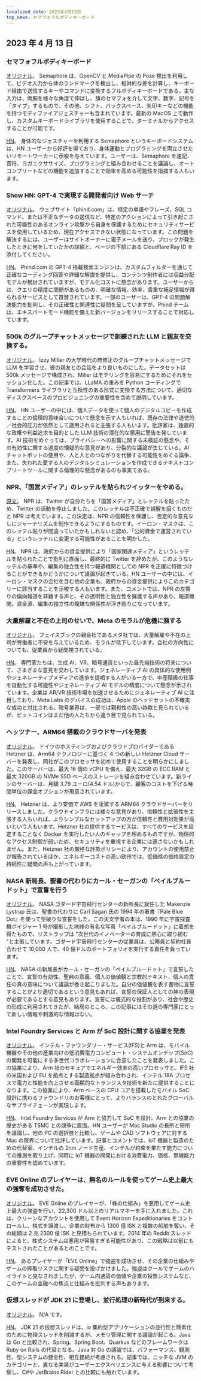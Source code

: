 ```yaml
---
localized_date: 2023年4月13日
top_news: セマフォフルボディキーボード
---
```




<CallToAction />

<Steps>

## 2023 年 4 月 13 日

### セマフォフルボディキーボード

[オリジナル](https://github.com/everythingishacked/Semaphore)。
Semaphore は、OpenCV と MediaPipe の Pose 検出を利用して、ビデオ入力から体のランドマークを検出し、相対的な差を計算し、キーボード経由で送信するキーやコマンドに変換するフルボディキーボードである。主な入力は、両腕を様々な角度で伸ばし、旗のセマフォを介して文字、数字、記号を「タイプ」するもので、その他、シフト、バックスペース、矢印キーなどの機能を持つモディファイアジェスチャーも含まれています。最新の MacOS 上で動作し、カスタムキーボードライブラリを使用することで、ターミナルからアクセスすることが可能です。

[HN](http://news.ycombinator.com/item?id=35536550)。
身体的なジェスチャーを利用する Semaphore というキーボードシステムは、HN ユーザーから好評を得ており、身体運動とプログラミングを両立させたいリモートワーカーに示唆を与えています。ユーザーは、Semaphore を速記、音符、ヨガエクササイズ、プログラミングと組み合わせることを議論し、オートコンプリートなどの機能を追加することで効率を高める可能性を指摘する人もいます。

### Show HN: GPT-4 で実現する開発者向け Web サーチ

[オリジナル](https://www.phind.com)。
ウェブサイト「phind.com」は、特定の単語やフレーズ、SQL コマンド、または不正なデータの送信など、特定のアクションによって引き起こされた可能性のあるオンライン攻撃から自身を保護するためにセキュリティサービスを使用しているため、現在アクセスできない状態になっています。この問題を解決するには、ユーザーはサイトオーナーに電子メールを送り、ブロックが発生したときに何をしていたかの詳細と、ページの下部にある Cloudflare Ray ID を添付してください。

[HN](http://news.ycombinator.com/item?id=35543668)。
Phind.com の GPT-4 搭載検索エンジンは、カスタムフィルターを通じて正確なコーディング回答や詳細な解説を提供し、コンテンツ制作者には収益分配モデルが検討されていますが、モデル化コストに懸念があります。ユーザーからは、クエリの精度に問題があるものの、明確な情報、効率、貴重な補足情報が得られるサービスとして賞賛されています。一部のユーザーは、GPT-4 の問題解決能力を批判し、その正確性と関連性に疑問を呈していますが、Phind チームは、エキスパートモード機能を備えた新バージョンをリリースすることで対応しています。

### 500k のグループチャットメッセージで訓練された LLM と親友を交換する。

[オリジナル](https://www.izzy.co/blogs/robo-boys.html)。
Izzy Miller の大学時代の無修正のグループチャットメッセージで LLM を学習させ、彼の親友との会話をより良いものにした。データセットは 500k メッセージで構成され、Miller はモデリングを容易にするためにそれをセッション化した。この記事では、LLaMA の重みを Python コーディングで Transformers ライブラリと互換性のある形式に変換する方法について、適切なディスクスペースのプロビジョニングの重要性を含めて説明しています。

[HN](http://news.ycombinator.com/item?id=35540154)。
HN ユーザーの中には、個人データを使って個人のデジタルコピーを作成することの倫理的意味合いについて懸念を示す人もいれば、既存の法律や道徳的／社会的圧力が依然として適用されると主張する人もいます。批評家は、独裁的な政権や利益追求を目的とした LLM 技術の潜在的な悪用に警告を発しています。AI 技術をめぐっては、プライバシーへの影響に関する未検証の懸念や、その有効性に関する過度の懐疑的な意見があり、分裂的な議論が生じている。AI チャットボットの使用や、人と人とのつながりを代替する可能性をめぐる論争、また、失われた愛する人のデジタルシミュレーションを作成できるテキストコンプリートツールに関する倫理的な懸念があるのも事実である。

### NPR、「国営メディア」のレッテルを貼られツイッターをやめる。

[原文](https://www.wbur.org/npr/1169269161/npr-leaves-twitter-government-funded-media-label)。
NPR は、Twitter が自分たちを「国営メディア」とレッテルを貼ったため、Twitter の活動を停止しました。このレッテルは不正確で誤解を招くものだと NPR は考えています。この決定は、NPR の信頼性を保護し、否定的な意見なしにジャーナリズムを制作できるようにするものです。イーロン・マスクは、このレッテル貼りが間違っていたかもしれないと認め、「公的資金で運営されている」というレッテルに変更する可能性があることを明かした。

[HN](http://news.ycombinator.com/item?id=35539280)。
NPR は、政府からの資金提供により「国家関連メディア」というレッテルを貼られたことで批判に直面し、最終的に Twitter を辞めたが、このようなレッテルの基準や、編集の独立性を持つ報道機関としての NPR を正確に特徴づけることができるかどうかについて議論が起きている。HN ユーザーの中には、イーロン・マスクの会社を含む他の企業も、政府からの資金提供によりこのカテゴリーに該当することを示唆する人もいます。また、コメントでは、NPR の左寄りの偏向報道を非難する声と、その透明性と独立性を擁護する声があり、報道機関、資金源、編集の独立性の複雑な関係性が浮き彫りになっています。

### 大量解雇と不在の上司のせいで、Meta のモラルが危機に瀕する

[オリジナル](https://www.nytimes.com/2023/04/12/technology/meta-layoffs-employees-management.html)。
フェイスブックの親会社であるメタ社では、大量解雇や不在の上司が労働者に不安を与えているため、モラルが低下しています。会社の方向性についても、従業員から疑問視されている。

[HN](http://news.ycombinator.com/item?id=35537813)。
専門家たちは、生成 AI、VR、暗号通貨といった最先端技術の将来について、さまざまな意見を交わしています。ジェネレーティブ AI の具体的な使用例やジェネレーティブメディアの進歩を提唱する人がいる一方で、中産階級の仕事を自動化する可能性やジェネレーティブ AI モデルの精度について懸念が示されています。企業は AR/VR 技術市場を加速させるためにジェネレーティブ AI に注目しており、Meta Labs のデバイスの成功は、Apple のヘッドセットの不確実な成功と対比される。暗号業界は、一部では親和性の高い詐欺と見られているが、ビットコインはまだ他の人たちから違う目で見られている。

### ヘッツナー、ARM64 搭載のクラウドサーバを発表

[オリジナル](https://www.hetzner.com/press-release/arm64-cloud/)。
ドイツのホスティングおよびクラウドプロバイダーである Hetzner は、Arm64 テクノロジーに基づく 4 つの新しい Hetzner Cloud サーバーを発表し、同社がこのプロセッサを初めて使用することを明らかにしました。このサーバーは、最大 16 個の vCPU を備え、最大 32GB の ECC RAM と最大 320GB の NVMe SSD ベースのストレージを組み合わせています。新ラインのサーバーは、月額 3.79 ユーロ(4.54 ドル)からで、顧客のコストを下げる時間単位の課金オプションが用意されています。

[HN](http://news.ycombinator.com/item?id=35540084)。
Hetzner は、より安価で AWS を凌駕する ARM64 クラウドサーバーをリリースしました。クラウドインフラには様々な意見があり、信頼性と拡張性を主張する人もいれば、よりシンプルなセットアップの方が信頼性と費用対効果が高いという人もいます。Hetzner 社の提供するサービスは、すべてのサービスを設定することなく Docker を実行したい人のギャップを埋めるものですが、物理的なアクセス制御が弱いため、セキュリティを重視する企業には適さないかもしれません。また、Hetzner 社の厳格な詐欺ポリシーにより、アカウントの使用禁止が報告されているほか、エネルギーコストの高い欧州では、低価格の価格設定の持続性に疑問の声も上がっています。

### NASA 新局長、聖書の代わりにカール・セーガンの「ペイルブルードット」で宣誓を行う

[オリジナル](https://www.independent.co.uk/space/nasa-director-carl-sagan-oath-b2317698.html)。
NASA ゴダード宇宙飛行センターの新所長に就任した Makenzie Lystrup 氏は、聖書の代わりに Carl Sagan 氏の 1994 年の著書『Pale Blue Dot』を使って型破りな宣誓をした。この天文学者の本は、1990 年に宇宙探査機ボイジャー 1 号が撮影した地球の有名な写真「ペイルブルードット」に着想を得たもので、リストラップは "次世代のイノベーターの育成に熱心に取り組む "と主張しています。ゴダード宇宙飛行センターの従業員は、公務員と契約社員合わせて 10,000 人で、40 億ドルのポートフォリオを実行する責任を負っています。

[HN](http://news.ycombinator.com/item?id=35536612)。
NASA の新局長がカール・セーガンの「ペイルブルードット」で宣誓したことで、宣誓の有効性、聖典の意義、個人の価値観と宗教的テキスト、個人の責任の真の意味について議論が巻き起こりました。自分の価値観を表す書物に宣誓することがより適切であるという意見もあれば、宣誓の保証人としての神の表現が必要であるとする意見もあります。宣誓には儀式的な役割があり、社会や歴史の形成に利用されてきたが、結局のところ、この記事にはその道の専門家にとって新しい情報や刺激的な情報はない。

### Intel Foundry Services と Arm が SoC 設計に関する協業を発表

[オリジナル](https://www.intel.com/content/www/us/en/newsroom/news/intel-foundry-arm-announce-multigeneration-collaboration-leading-edge-soc-design.html)。
インテル・ファウンダリー・サービス(IFS)と Arm は、モバイル機器やその他の産業向けの低消費電力コンピュート・システムオンチップ(SoC)の開発を可能にする多世代コラボレーションに合意したことを発表しました。この協業により、Arm 社のセキュアでエネルギー効率の高いプロセッサと、IFS 社の米国および EU を拠点とする製造拠点が組み合わされ、インテル 18A プロセスで電力と性能を向上させる画期的なトランジスタ技術を新たに提供することになります。この協業により、Arm ベースの CPU コアを搭載したモバイル SoC 設計に携わるファウンドリのお客様にとって、よりバランスのとれたグローバルなサプライチェーンが実現します。

[HN](http://news.ycombinator.com/item?id=35539057)。
Intel Foundry Services が Arm と協力して SoC を設計、Arm との協業の歴史がある TSMC との競争に直面。HN ユーザーが Mac Studio の長所と短所を議論し、他の PC の選択肢と比較し、ゲームや CAD ソフトウェアに対する Mac の限界について批評しています。記事とコメントでは、IoT 機器と製造のための代替案、インテルの 2nm ノード生産、インテルが約束を果たす能力についての推測を取り上げ、同時に IoT 機器の開発における消費電力、価格、無線能力の重要性を認めています。

### EVE Online のプレイヤーは、無名のルールを使ってゲーム史上最大の強奪を成功させた。

[オリジナル](https://www.pcgamer.com/eve-online-player-uses-obscure-rule-to-pull-off-the-biggest-heist-in-the-games-history/)。
EVE Online のプレイヤーが、「株の仕組み」を悪用してゲーム史上最大の強盗を行い、22,300 ドル以上のリアルマネーを手に入れました。これは、クリーンなアカウントを使用して Event Horizon Expeditionaries をコントロールし、株式を譲渡し、企業の財布から 1300 億 ISK と複数の船舶を奪い、その総額は 2 兆 2300 億 ISK と見積もられています。2014 年の Reddit スレッドによると、株式システムは悪用が容易すぎる可能性があり、この戦略は以前にもテストされたことがあるとのことです。

[HN](http://news.ycombinator.com/item?id=35533711)。
あるプレイヤーが「EVE Online」で強盗を成功させ、その企業の仕組みやゲームの搾取リスクに関する疑問を投げかけました。強盗はクールでゲームのハイライトと見なされましたが、ゲーム内通貨の価値や企業の投票システムなど、このゲームの金融への焦点と仕組みを批判する声もあります。

### 仮想スレッドが JDK 21 に登場し、並行処理の新時代が到来する。

[オリジナル](https://www.infoq.com/news/2023/04/virtual-threads-arrives-jdk21/)。
N/A です。

[HN](http://news.ycombinator.com/item?id=35535906)。
JDK 21 の仮想スレッドは、io 集約型アプリケーションの並行性と簡素化のために物理スレッドを削減するが、メモリ管理に関する議論が起こる。Java は Go と比較され、Spring、Spring Boot、Quarkus などのフレームワークは Ruby on Rails の代替となる。Java 対 Go の議論では、パフォーマンス、観測性、型システムの健全性、相互接続が考慮される。記事では、ニッチな JVM のカテゴリーと、異なる実装がユーザーエクスペリエンスに与える影響について考察し、C#や JetBrains Rider との比較にも触れています。

</Steps>
